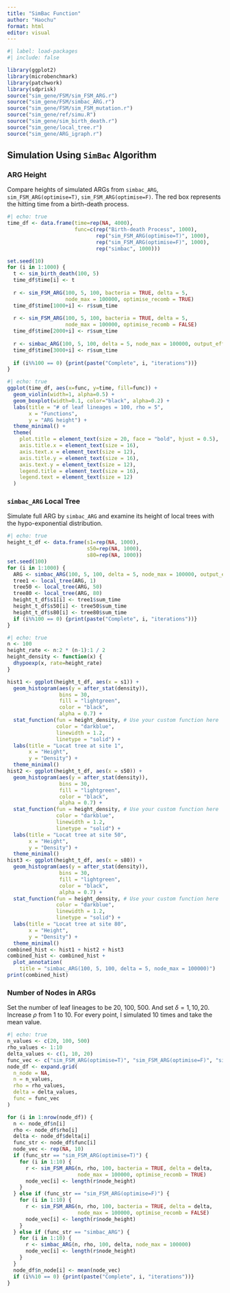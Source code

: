 ```yaml
---
title: "SimBac Function"
author: "Haochu"
format: html
editor: visual
---
```


```r
#| label: load-packages
#| include: false

library(ggplot2)
library(microbenchmark)
library(patchwork)
library(sdprisk)
source("sim_gene/FSM/sim_FSM_ARG.r")
source("sim_gene/FSM/simbac_ARG.r")
source("sim_gene/FSM/sim_FSM_mutation.r")
source("sim_gene/ref/simu.R")
source("sim_gene/sim_birth_death.r")
source("sim_gene/local_tree.r")
source("sim_gene/ARG_igraph.r")
```

## Simulation Using `SimBac` Algorithm

### ARG Height

Compare heights of simulated ARGs from `simbac_ARG`, `sim_FSM_ARG(optimise=T)`, `sim_FSM_ARG(optimise=F)`. The red box represents the hitting time from a birth-death process.

```r
#| echo: true
time_df <- data.frame(time=rep(NA, 4000),
                      func=c(rep("Birth-death Process", 1000),
                             rep("sim_FSM_ARG(optimise=T)", 1000),
                             rep("sim_FSM_ARG(optimise=F)", 1000),
                             rep("simbac", 1000)))

set.seed(10)
for (i in 1:1000) {
  t <- sim_birth_death(100, 5)
  time_df$time[i] <- t
  
  r <- sim_FSM_ARG(100, 5, 100, bacteria = TRUE, delta = 5,
                   node_max = 100000, optimise_recomb = TRUE)
  time_df$time[1000+i] <- r$sum_time
  
  r <- sim_FSM_ARG(100, 5, 100, bacteria = TRUE, delta = 5,
                   node_max = 100000, optimise_recomb = FALSE)
  time_df$time[2000+i] <- r$sum_time
  
  r <- simbac_ARG(100, 5, 100, delta = 5, node_max = 100000, output_eff_R = TRUE)
  time_df$time[3000+i] <- r$sum_time
  
  if (i%%100 == 0) {print(paste("Complete", i, "iterations"))}
}
```

```r
#| echo: true
ggplot(time_df, aes(x=func, y=time, fill=func)) +
  geom_violin(width=1, alpha=0.5) +
  geom_boxplot(width=0.1, color="black", alpha=0.2) +
  labs(title = "# of leaf lineages = 100, rho = 5",
       x = "Functions",
       y = "ARG height") +
  theme_minimal() +
  theme(
    plot.title = element_text(size = 20, face = "bold", hjust = 0.5),
    axis.title.x = element_text(size = 16),
    axis.text.x = element_text(size = 12),
    axis.title.y = element_text(size = 16),
    axis.text.y = element_text(size = 12),
    legend.title = element_text(size = 16),
    legend.text = element_text(size = 12)
  )
```

### `simbac_ARG` Local Tree

Simulate full ARG by `simbac_ARG` and examine its height of local trees with the hypo-exponential distribution.

```r
#| echo: true
height_t_df <- data.frame(s1=rep(NA, 1000),
                          s50=rep(NA, 1000),
                          s80=rep(NA, 1000))
set.seed(100)
for (i in 1:1000) {
  ARG <- simbac_ARG(100, 5, 100, delta = 5, node_max = 100000, output_eff_R = TRUE)
  tree1 <- local_tree(ARG, 1)
  tree50 <- local_tree(ARG, 50)
  tree80 <- local_tree(ARG, 80)
  height_t_df$s1[i] <- tree1$sum_time
  height_t_df$s50[i] <- tree50$sum_time
  height_t_df$s80[i] <- tree80$sum_time
  if (i%%100 == 0) {print(paste("Complete", i, "iterations"))}
}
```

```r
#| echo: true
n <- 100
height_rate <- n:2 * (n-1):1 / 2
height_density <- function(x) {
  dhypoexp(x, rate=height_rate)
}

hist1 <- ggplot(height_t_df, aes(x = s1)) +
  geom_histogram(aes(y = after_stat(density)),
                 bins = 30,
                 fill = "lightgreen",
                 color = "black",
                 alpha = 0.7) +
  stat_function(fun = height_density, # Use your custom function here
                color = "darkblue",
                linewidth = 1.2,
                linetype = "solid") +
  labs(title = "Locat tree at site 1",
       x = "Height",
       y = "Density") +
  theme_minimal()
hist2 <- ggplot(height_t_df, aes(x = s50)) +
  geom_histogram(aes(y = after_stat(density)),
                 bins = 30,
                 fill = "lightgreen",
                 color = "black",
                 alpha = 0.7) +
  stat_function(fun = height_density, # Use your custom function here
                color = "darkblue",
                linewidth = 1.2,
                linetype = "solid") +
  labs(title = "Locat tree at site 50",
       x = "Height",
       y = "Density") +
  theme_minimal()
hist3 <- ggplot(height_t_df, aes(x = s80)) +
  geom_histogram(aes(y = after_stat(density)),
                 bins = 30,
                 fill = "lightgreen",
                 color = "black",
                 alpha = 0.7) +
  stat_function(fun = height_density, # Use your custom function here
                color = "darkblue",
                linewidth = 1.2,
                linetype = "solid") +
  labs(title = "Locat tree at site 80",
       x = "Height",
       y = "Density") +
  theme_minimal()
combined_hist <- hist1 + hist2 + hist3
combined_hist <- combined_hist +
  plot_annotation(
    title = "simbac_ARG(100, 5, 100, delta = 5, node_max = 100000)")
print(combined_hist)
```

### Number of Nodes in ARGs

Set the number of leaf lineages to be 20, 100, 500. And set $\delta = 1, 10, 20$. Increase $\rho$ from 1 to 10. For every point, I simulated 10 times and take the mean value.

```r
#| echo: true
n_values <- c(20, 100, 500)
rho_values <- 1:10
delta_values <- c(1, 10, 20)
func_vec <- c("sim_FSM_ARG(optimise=T)", "sim_FSM_ARG(optimise=F)", "simbac_ARG")
node_df <- expand.grid(
  n_node = NA,
  n = n_values,
  rho = rho_values,
  delta = delta_values,
  func = func_vec
)

for (i in 1:nrow(node_df)) {
  n <- node_df$n[i]
  rho <- node_df$rho[i]
  delta <- node_df$delta[i]
  func_str <- node_df$func[i]
  node_vec <- rep(NA, 10)
  if (func_str == "sim_FSM_ARG(optimise=T)") {
    for (i in 1:10) {
      r <- sim_FSM_ARG(n, rho, 100, bacteria = TRUE, delta = delta,
                       node_max = 100000, optimise_recomb = TRUE)
      node_vec[i] <- length(r$node_height)
    }
  } else if (func_str == "sim_FSM_ARG(optimise=F)") {
    for (i in 1:10) {
      r <- sim_FSM_ARG(n, rho, 100, bacteria = TRUE, delta = delta,
                       node_max = 100000, optimise_recomb = FALSE)
      node_vec[i] <- length(r$node_height)
    }
  } else if (func_str == "simbac_ARG") {
    for (i in 1:10) {
      r <- simbac_ARG(n, rho, 100, delta, node_max = 100000)
      node_vec[i] <- length(r$node_height)
    }
  }
  node_df$n_node[i] <- mean(node_vec)
  if (i%%10 == 0) {print(paste("Complete", i, "iterations"))}
}
```









